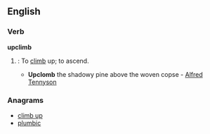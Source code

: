 ==English==

===Verb===
'''upclimb'''

# {{archaic}}: To [[climb]] up; to ascend.
#*'''Upclomb''' the shadowy pine above the woven copse - [[w:Alfred Tennyson|Alfred Tennyson]]

===Anagrams===
* [[climb up#English|climb up]]
* [[plumbic#English|plumbic]]
